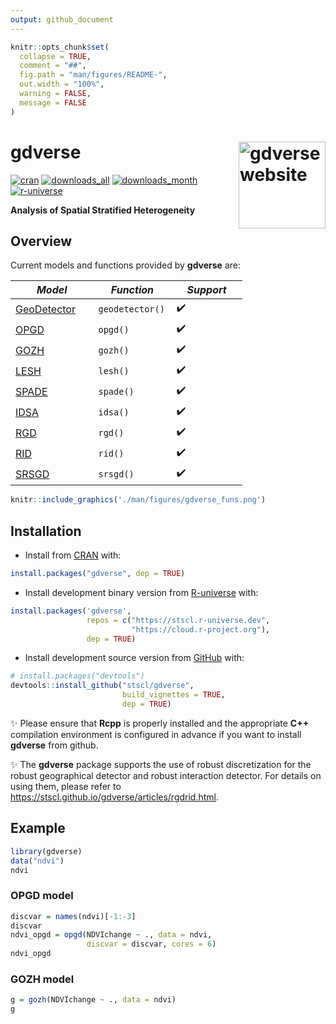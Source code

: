 ```yaml
---
output: github_document
---
```


<!-- README.md is generated from README.Rmd. Please edit that file -->

```r
knitr::opts_chunk$set(
  collapse = TRUE,
  comment = "##",
  fig.path = "man/figures/README-",
  out.width = "100%",
  warning = FALSE,
  message = FALSE
)
```

# gdverse <a href="https://stscl.github.io/gdverse/"><img src="man/figures/logo.png" align="right" height="139" alt="gdverse website" /></a>

<!-- badges: start -->
[![cran](https://www.r-pkg.org/badges/version/gdverse)](https://CRAN.R-project.org/package=gdverse)
[![downloads_all](https://badgen.net/cran/dt/gdverse?color=orange)](https://CRAN.R-project.org/package=gdverse)
[![downloads_month](https://cranlogs.r-pkg.org/badges/gdverse)](https://CRAN.R-project.org/package=gdverse)
[![r-universe](https://stscl.r-universe.dev/badges/gdverse?color=cyan)](https://stscl.r-universe.dev/gdverse)

<!-- badges: end -->

**Analysis of Spatial Stratified Heterogeneity**

## Overview

Current models and functions provided by **gdverse** are:

| *Model* | *Function* | *Support* |
|---------------------|--------------------|------------------|
|[GeoDetector](https://doi.org/10.1080/13658810802443457)|`geodetector()`| ✔️ |
|[OPGD](https://doi.org/10.1080/15481603.2020.1760434)|`opgd()`| ✔️ |
|[GOZH](https://doi.org/10.1016/j.isprsjprs.2022.01.009)|`gozh()`| ✔️ |
|[LESH](https://doi.org/10.1080/17538947.2023.2271883)|`lesh()`| ✔️ |
|[SPADE](https://doi.org/10.1080/13658816.2018.1476693)|`spade()`| ✔️ |
|[IDSA](https://doi.org/10.1080/13658816.2021.1882680)|`idsa()`| ✔️ |
|[RGD](https://doi.org/10.1016/j.jag.2022.102782)|`rgd()`| ✔️ |
|[RID](https://doi.org/10.1016/j.spasta.2024.100814)|`rid()`| ✔️ |
|[SRSGD](https://doi.org/10.1016/j.ins.2021.12.019)|`srsgd()`| ✔️ |

```r
knitr::include_graphics('./man/figures/gdverse_funs.png')
```

## Installation

- Install from [CRAN](https://CRAN.R-project.org/package=gdverse) with:

``` r
install.packages("gdverse", dep = TRUE)
```

- Install development binary version from [R-universe](https://stscl.r-universe.dev/gdverse) with:

``` r
install.packages('gdverse',
                 repos = c("https://stscl.r-universe.dev",
                           "https://cloud.r-project.org"),
                 dep = TRUE)
```

- Install development source version from [GitHub](https://github.com/stscl/gdverse) with:

``` r
# install.packages("devtools")
devtools::install_github("stscl/gdverse",
                         build_vignettes = TRUE,
                         dep = TRUE)
```

✨ Please ensure that **Rcpp** is properly installed and the appropriate **C++** compilation environment is configured in advance if you want to install **gdverse** from github.

✨ The **gdverse** package supports the use of robust discretization for the robust geographical detector and robust interaction detector. For details on using them, please refer to <https://stscl.github.io/gdverse/articles/rgdrid.html>.

## Example

```r
library(gdverse)
data("ndvi")
ndvi
```

### OPGD model

```r
discvar = names(ndvi)[-1:-3]
discvar
ndvi_opgd = opgd(NDVIchange ~ ., data = ndvi, 
                 discvar = discvar, cores = 6)
ndvi_opgd
```

### GOZH model

```r
g = gozh(NDVIchange ~ ., data = ndvi)
g
```
